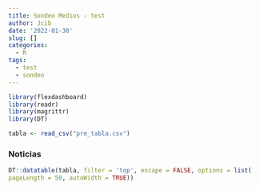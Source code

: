 ```yaml
---
title: Sondeo Medios - test
author: Jcib
date: '2022-01-30'
slug: []
categories:
  - R
tags:
  - test
  - sondeo
---
```



```r
library(flexdashboard)
library(readr)
library(magrittr)
library(DT)
```

```r
tabla <- read_csv("pre_tabla.csv") 

```

### Noticias

```r

DT::datatable(tabla, filter = 'top', escape = FALSE, options = list(
pageLength = 50, autoWidth = TRUE))

```
